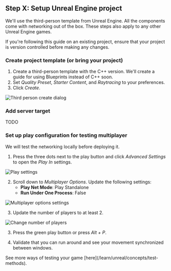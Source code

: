
## Step X: Setup Unreal Engine project

We'll use the third-person template from Unreal Engine. All the components come with networking out of the box. These steps also apply to any other Unreal Engine games.

<Warning>
  If you're following this guide on an existing project, ensure that your project is version controlled before making any changes.
</Warning>

### Create project template (or bring your project)

1. Create a third-person template with the C++ version. We'll create a guide for using Blueprints instead of C++ soon.
2. Set _Quality Preset_, _Starter Content_, and _Raytracing_ to your preferences.
3. Click _Create_.

<Image src={imgCreateThirdPerson} alt='Third person create dialog' />

### Add server target

TODO

### Set up play configuration for testing multiplayer

We will test the networking locally before deploying it.

1. Press the three dots next to the play button and click _Advanced Settings_ to open the _Play In_ settings.
<Image src={imgPlaySettings} alt='Play settings' />

2. Scroll down to _Multiplayer Options_. Update the following settings:
	- **Play Net Mode**: Play Standalone
	- **Run Under One Process**: False
<Image src={imgMultiplayerOptionsSettings} alt='Multiplayer options settings' />

3. Update the number of players to at least 2.
<Image src={imgNumberPlayers} alt='Change number of players' />

3. Press the green play button or press _Alt + P_.

4. Validate that you can run around and see your movement synchronized between windows.

<Tip>
	See more ways of testing your game [here](/learn/unreal/concepts/test-methods).
</Tip>